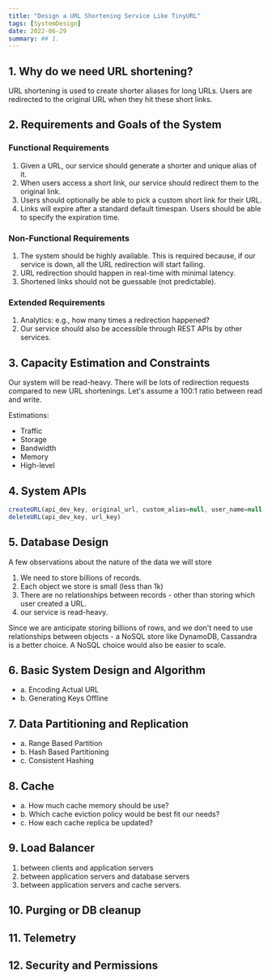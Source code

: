 ```yaml
---
title: "Design a URL Shortening Service Like TinyURL"
tags: [SystemDesign]
date: 2022-06-29
summary: ## 1.
---
```


## 1. Why do we need URL shortening?

URL shortening is used to create shorter aliases for long URLs. Users are
redirected to the original URL when they hit these short links.

## 2. Requirements and Goals of the System

### Functional Requirements

1. Given a URL, our service should generate a shorter and unique alias of it.
2. When users access a short link, our service should redirect them to the
   original link.
3. Users should optionally be able to pick a custom short link for their URL.
4. Links will expire after a standard default timespan. Users should be able
   to specify the expiration time.

### Non-Functional Requirements

1. The system should be highly available. This is required because, if our
   service is down, all the URL redirection will start failing.
2. URL redirection should happen in real-time with minimal latency.
3. Shortened links should not be guessable (not predictable).

### Extended Requirements

1. Analytics: e.g., how many times a redirection happened?
2. Our service should also be accessible through REST APIs by other services.

## 3. Capacity Estimation and Constraints

Our system will be read-heavy. There will be lots of redirection requests
compared to new URL shortenings. Let's assume a 100:1 ratio between read and
write.

Estimations:

- Traffic
- Storage
- Bandwidth
- Memory
- High-level

## 4. System APIs

```typescript
createURL(api_dev_key, original_url, custom_alias=null, user_name=null, expire_date=null)
deleteURL(api_dev_key, url_key)
```

## 5. Database Design

A few observations about the nature of the data we will store

1. We need to store billions of records.
2. Each object we store is small (less than 1k)
3. There are no relationships between records - other than storing which user
   created a URL.
4. our service is read-heavy.

Since we are anticipate storing billions of rows, and we don't need to use
relationships between objects - a NoSQL store like DynamoDB, Cassandra is a
better choice. A NoSQL choice would also be easier to scale.

## 6. Basic System Design and Algorithm

- a. Encoding Actual URL
- b. Generating Keys Offline

## 7. Data Partitioning and Replication

- a. Range Based Partition
- b. Hash Based Partitioning
- c. Consistent Hashing

## 8. Cache

- a. How much cache memory should be use?
- b. Which cache eviction policy would be best fit our needs?
- c. How each cache replica be updated?

## 9. Load Balancer

1. between clients and application servers
2. between application servers and database servers
3. between application servers and cache servers.

## 10. Purging or DB cleanup

## 11. Telemetry

## 12. Security and Permissions
